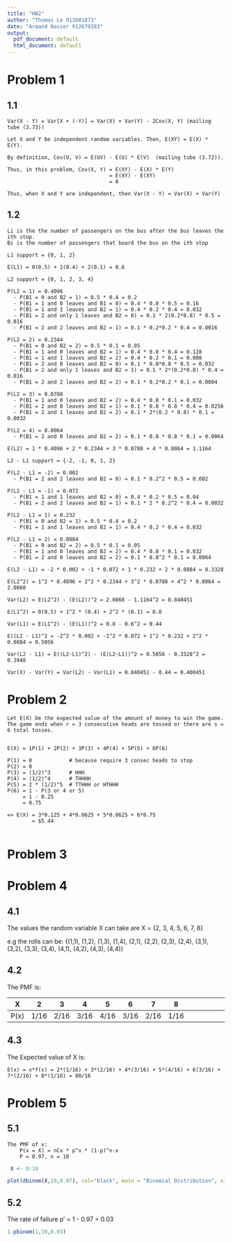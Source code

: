 ```yaml
---
title: "HW2"
author: "Thomas Le 913081873"
date: "Armand Nasser 912679383"
output:
  pdf_document: default
  html_document: default
---
```


# Problem 1


## 1.1

```
Var(X - Y) = Var[X + (-Y)] = Var(X) + Var(Y) - 2Cov(X, Y) (mailing tube (3.73))

Let X and Y be independent random variables. Then, E(XY) = E(X) * E(Y).

By definition, Cov(U, V) = E(UV) - E(U) * E(V)  (mailing tube (3.72)).

Thus, in this problem, Cov(X, Y) = E(XY) - E(X) * E(Y)
                                 = E(XY) - E(XY)
                                 = 0

Thus, when X and Y are independent, then Var(X - Y) = Var(X) + Var(Y)
```

## 1.2

```
Li is the the number of passengers on the bus after the bus leaves the ith stop.
Bi is the number of passengers that board the bus on the ith stop

L1 support = {0, 1, 2}

E(L1) = 0(0.5) + 1(0.4) + 2(0.1) = 0.6

L2 support = {0, 1, 2, 3, 4}

P(L2 = 1) = 0.4096
  - P(B1 = 0 and B2 = 1) = 0.5 * 0.4 = 0.2
  - P(B1 = 1 and 0 leaves and B1 = 0) = 0.4 * 0.8 * 0.5 = 0.16
  - P(B1 = 1 and 1 leaves and B2 = 1) = 0.4 * 0.2 * 0.4 = 0.032
  - P(B1 = 2 and only 1 leaves and B2 = 0) = 0.1 * 2(0.2*0.8) * 0.5 = 0.016
  - P(B1 = 2 and 2 leaves and B2 = 1) = 0.1 * 0.2*0.2 * 0.4 = 0.0016
  
P(L2 = 2) = 0.2344
  - P(B1 = 0 and B2 = 2) = 0.5 * 0.1 = 0.05
  - P(B1 = 1 and 0 leaves and B2 = 1) = 0.4 * 0.8 * 0.4 = 0.128
  - P(B1 = 1 and 1 leaves and B2 = 2) = 0.4 * 0.2 * 0.1 = 0.008
  - P(B1 = 2 and 0 leaves and B2 = 0) = 0.1 * 0.8*0.8 * 0.5 = 0.032
  - P(B1 = 2 and only 1 leaves and B2 = 1) = 0.1 * 2*(0.2*0.8) * 0.4 = 0.016
  - P(B1 = 2 and 2 leaves and B2 = 2) = 0.1 * 0.2*0.2 * 0.1 = 0.0004
  
P(L2 = 3) = 0.0708
  - P(B1 = 1 and 0 leaves and B2 = 2) = 0.4 * 0.8 * 0.1 = 0.032
  - P(B1 = 2 and 0 leaves and B2 = 1) = 0.1 * 0.8 * 0.8 * 0.4 = 0.0256
  - P(B1 = 2 and 1 leaves and B2 = 2) = 0.1 * 2*(0.2 * 0.8) * 0.1 = 0.0032
  
P(L2 = 4) = 0.0064
  - P(B1 = 2 and 0 leaves and B2 = 2) = 0.1 * 0.8 * 0.8 * 0.1 = 0.0064
  
E(L2) = 1 * 0.4096 + 2 * 0.2344 + 3 * 0.0708 + 4 * 0.0064 = 1.1164

L2 - L1 support = {-2, -1, 0, 1, 2}

P(L2 - L1 = -2) = 0.002
  - P(B1 = 2 and 2 leaves and B2 = 0) = 0.1 * 0.2^2 * 0.5 = 0.002
  
P(L2 - L1 = -1) = 0.072
  - P(B1 = 1 and 1 leaves and B2 = 0) = 0.4 * 0.2 * 0.5 = 0.04
  - P(B1 = 2 and 2 leaves and B2 = 1) = 0.1 * 2 * 0.2^2 * 0.4 = 0.0032
  
P(L2 - L1 = 1) = 0.232
  - P(B1 = 0 and B2 = 1) = 0.5 * 0.4 = 0.2
  - P(B1 = 1 and 1 leaves and B2 = 1) = 0.4 * 0.2 * 0.4 = 0.032
  
P(L2 - L1 = 2) = 0.0884
  - P(B1 = 0 and B2 = 2) = 0.5 * 0.1 = 0.05
  - P(B1 = 1 and 0 leaves and B2 = 2) = 0.4 * 0.8 * 0.1 = 0.032
  - P(B1 = 2 and 0 leaves and B2 = 2) = 0.1 * 0.8^2 * 0.1 = 0.0064
  
E(L2 - L1) = -2 * 0.002 + -1 * 0.072 + 1 * 0.232 + 2 * 0.0884 = 0.3328

E(L2^2) = 1^2 * 0.4096 + 2^2 * 0.2344 + 3^2 * 0.0708 + 4^2 * 0.0064 = 2.0868

Var(L2) = E(L2^2) - (E(L2))^2 = 2.0868 - 1.1164^2 = 0.840451

E(L1^2) = 0(0.5) + 1^2 * (0.4) + 2^2 * (0.1) = 0.8

Var(L1) = E(L1^2) - (E(L1))^2 = 0.8 - 0.6^2 = 0.44

E((L2 - L1)^2 = -2^2 * 0.002 + -1^2 * 0.072 + 1^2 * 0.232 + 2^2 * 0.0884 = 0.5056

Var(L2 - L1) = E((L2-L1)^2) - (E(L2-L1))^2 = 0.5056 - 0.3328^2 = 0.3948

Var(X) - Var(Y) = Var(L2) - Var(L1) = 0.840451 - 0.44 = 0.400451

```


# Problem 2

```
Let E(X) be the expected value of the amount of money to win the game.
The game ends when r = 3 consecutive heads are tossed or there are s = 6 total tosses.


E(X) = 1P(1) + 2P(2) + 3P(3) + 4P(4) + 5P(5) + 6P(6)

P(1) = 0            # because require 3 consec heads to stop
P(2) = 0
P(3) = (1/2)^3      # HHH
P(4) = (1/2)^4      # THHHH
P(5) = 2 * (1/2)^5  # TTHHH or HTHHH
P(6) = 1 - P(3 or 4 or 5)
     = 1 - 0.25
     = 0.75
     
=> E(X) = 3*0.125 + 4*0.0625 + 5*0.0625 + 6*0.75
        = $5.44
        
```



# Problem 3



# Problem 4

## 4.1

The values the random variable X can take are X = {2, 3, 4, 5, 6, 7, 8}

e.g the rolls can be: {(1,1), (1,2), (1,3), (1,4), (2,1), (2,2), (2,3), (2,4), (3,1), (3,2), (3,3), (3,4), (4,1), (4,2), (4,3), (4,4)}


## 4.2

The PMF is:

| X| 2 | 3 | 4 | 5 | 6 | 7 | 8 
| :---: | :---: | :---: | :---: | :---: | :---: | :---: | :---: | :---: | :---: | :---: | :---: | :---: |
| P(x) | 1/16  | 2/16  | 3/16 | 4/16  | 3/16 | 2/16 | 1/16

## 4.3 

The Expected value of X is:

`E(x) = x*f(x) = 2*(1/16) + 3*(2/16) + 4*(3/16) + 5*(4/16) + 6(3/16) + 7*(2/16) + 8*(1/16) = 80/16`

 
# Problem 5

## 5.1

```
The PMF of x:
    P(x = X) = nCx * p^x * (1-p)^n-x
    P = 0.97, n = 10
```


```r
 X <- 0:10

plot(dbinom(X,10,0.97), col="black", main = "Binomial Distribution", xlab = "Number of chips Produced", ylab = "Probability") 
```


 
## 5.2

The rate of failure p' = 1 - 0.97 = 0.03

```r
1-pbinom(1,10,0.03)
```
